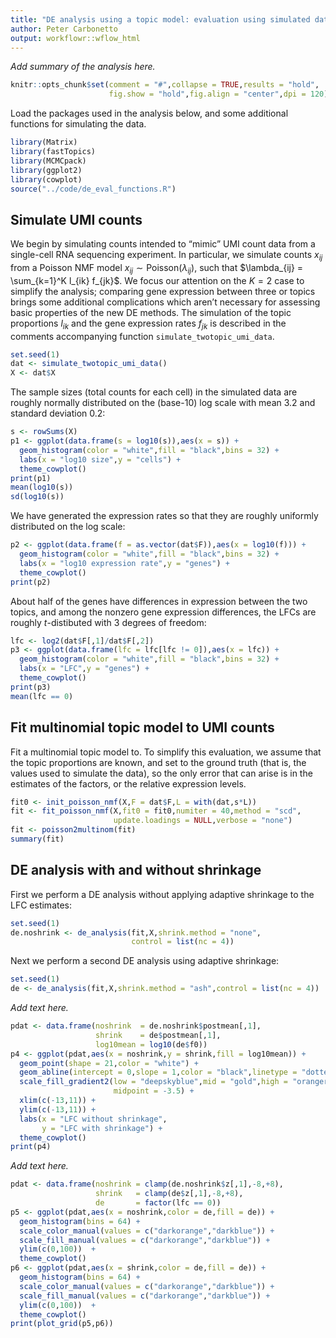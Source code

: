 ```yaml
---
title: "DE analysis using a topic model: evaluation using simulated data"
author: Peter Carbonetto
output: workflowr::wflow_html
---
```


*Add summary of the analysis here.*

```r
knitr::opts_chunk$set(comment = "#",collapse = TRUE,results = "hold",
                      fig.show = "hold",fig.align = "center",dpi = 120)
```

Load the packages used in the analysis below, and some additional
functions for simulating the data.

```r
library(Matrix)
library(fastTopics)
library(MCMCpack)
library(ggplot2)
library(cowplot)
source("../code/de_eval_functions.R")
```

Simulate UMI counts
-------------------

We begin by simulating counts intended to "mimic" UMI count data from
a single-cell RNA sequencing experiment. In particular, we simulate
counts $x_{ij}$ from a Poisson NMF model $x_{ij} \sim
\mathrm{Poisson}(\lambda_{ij})$, such that $\lambda_{ij} =
\sum_{k=1}^K l_{ik} f_{jk}$. We focus our attention on the $K = 2$
case to simplify the analysis; comparing gene expression between three
or topics brings some additional complications which aren't necessary
for assessing basic properties of the new DE methods. The simulation
of the topic proportions $l_{ik}$ and the gene expression rates
$f_{jk}$ is described in the comments accompanying function
`simulate_twotopic_umi_data`.

```r
set.seed(1)
dat <- simulate_twotopic_umi_data()
X <- dat$X
```

The sample sizes (total counts for each cell) in the simulated data
are roughly normally distributed on the (base-10) log scale with
mean 3.2 and standard deviation 0.2:

```r
s <- rowSums(X)
p1 <- ggplot(data.frame(s = log10(s)),aes(x = s)) +
  geom_histogram(color = "white",fill = "black",bins = 32) +
  labs(x = "log10 size",y = "cells") +
  theme_cowplot()
print(p1)
mean(log10(s))
sd(log10(s))
```

We have generated the expression rates so that they are roughly
uniformly distributed on the log scale:

```r
p2 <- ggplot(data.frame(f = as.vector(dat$F)),aes(x = log10(f))) +
  geom_histogram(color = "white",fill = "black",bins = 32) +
  labs(x = "log10 expression rate",y = "genes") +
  theme_cowplot()
print(p2)
```

About half of the genes have differences in expression between the two
topics, and among the nonzero gene expression differences, the LFCs
are roughly *t*-distibuted with 3 degrees of freedom:

```r
lfc <- log2(dat$F[,1]/dat$F[,2])
p3 <- ggplot(data.frame(lfc = lfc[lfc != 0]),aes(x = lfc)) +
  geom_histogram(color = "white",fill = "black",bins = 32) +
  labs(x = "LFC",y = "genes") +
  theme_cowplot()
print(p3)
mean(lfc == 0)
```

Fit multinomial topic model to UMI counts
-----------------------------------------

Fit a multinomial topic model to. To simplify this evaluation, we
assume that the topic proportions are known, and set to the ground
truth (that is, the values used to simulate the data), so the only
error that can arise is in the estimates of the factors, or the
relative expression levels.

```r
fit0 <- init_poisson_nmf(X,F = dat$F,L = with(dat,s*L))
fit <- fit_poisson_nmf(X,fit0 = fit0,numiter = 40,method = "scd",
                       update.loadings = NULL,verbose = "none")
fit <- poisson2multinom(fit)
summary(fit)
```

DE analysis with and without shrinkage
--------------------------------------

First we perform a DE analysis without applying adaptive shrinkage to
the LFC estimates:

```r
set.seed(1)
de.noshrink <- de_analysis(fit,X,shrink.method = "none",
                           control = list(nc = 4))
```

Next we perform a second DE analysis using adaptive shrinkage:

```r
set.seed(1)
de <- de_analysis(fit,X,shrink.method = "ash",control = list(nc = 4))
```

*Add text here.*

```r
pdat <- data.frame(noshrink  = de.noshrink$postmean[,1],
                   shrink    = de$postmean[,1],
                   log10mean = log10(de$f0))
p4 <- ggplot(pdat,aes(x = noshrink,y = shrink,fill = log10mean)) +
  geom_point(shape = 21,color = "white") +
  geom_abline(intercept = 0,slope = 1,color = "black",linetype = "dotted") +
  scale_fill_gradient2(low = "deepskyblue",mid = "gold",high = "orangered",
                       midpoint = -3.5) +
  xlim(c(-13,11)) +
  ylim(c(-13,11)) +
  labs(x = "LFC without shrinkage",
       y = "LFC with shrinkage") +
  theme_cowplot()
print(p4)
```

*Add text here.*

```r
pdat <- data.frame(noshrink = clamp(de.noshrink$z[,1],-8,+8),
                   shrink   = clamp(de$z[,1],-8,+8),
                   de       = factor(lfc == 0))
p5 <- ggplot(pdat,aes(x = noshrink,color = de,fill = de)) +
  geom_histogram(bins = 64) +
  scale_color_manual(values = c("darkorange","darkblue")) +
  scale_fill_manual(values = c("darkorange","darkblue")) +
  ylim(c(0,100))  +
  theme_cowplot()
p6 <- ggplot(pdat,aes(x = shrink,color = de,fill = de)) +
  geom_histogram(bins = 64) +
  scale_color_manual(values = c("darkorange","darkblue")) +
  scale_fill_manual(values = c("darkorange","darkblue")) +
  ylim(c(0,100))  +
  theme_cowplot()
print(plot_grid(p5,p6))
```
